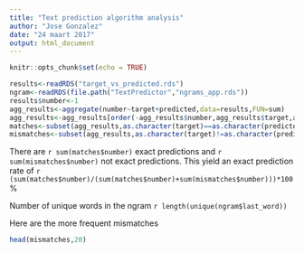 ```yaml
---
title: "Text prediction algorithm analysis"
author: "Jose Gonzalez"
date: "24 maart 2017"
output: html_document
---
```


```r
knitr::opts_chunk$set(echo = TRUE)
```

```r
results<-readRDS("target_vs_predicted.rds")
ngram<-readRDS(file.path("TextPredictor","ngrams_app.rds"))
results$number<-1
agg_results<-aggregate(number~target+predicted,data=results,FUN=sum)
agg_results<-agg_results[order(-agg_results$number,agg_results$target,agg_results$predicted),]
matches<-subset(agg_results,as.character(target)==as.character(predicted))
mismatches<-subset(agg_results,as.character(target)!=as.character(predicted))
```

There are `r sum(matches$number)` exact predictions and `r sum(mismatches$number)` not exact predictions. This yield an exact prediction rate of `r (sum(matches$number)/(sum(matches$number)+sum(mismatches$number)))*100`%

Number of unique words in the ngram `r length(unique(ngram$last_word))`

Here are the more frequent mismatches
```r
head(mismatches,20)
```


